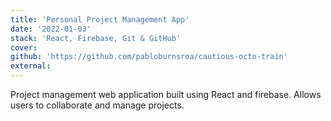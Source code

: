```yaml
---
title: 'Personal Project Management App'
date: '2022-01-03'
stack: 'React, Firebase, Git & GitHub'
cover:
github: 'https://github.com/pabloburnsroa/cautious-octo-train'
external:
---
```


Project management web application built using React and firebase. Allows users to collaborate and manage projects.
